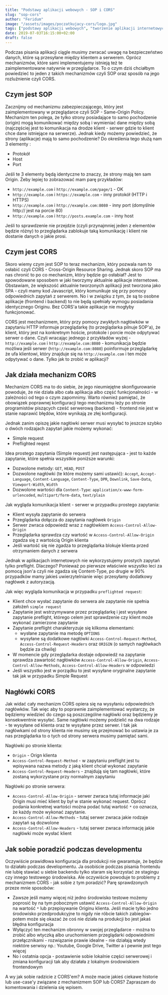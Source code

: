 ```yaml
---
title: "Podstawy aplikacji webowych - SOP i CORS"
slug: "sop-cors"
author: "Feridum"
image: "/assets/images/poczatkujacy-cors/logo.jpg"
tags: ["podstawy aplikacji webowych", "tworzenie aplikacji internetowych", "CORS", "SOP", "backend", "frontend"]
date: 2019-07-03T16:15:00+02:00
draft: false
---
```


Podczas pisania aplikacji ciągle musimy zwracać uwagę na bezpieczeństwo danych, które są przesyłane między klientem a serwerem. Oprócz mechanizmów, które sami implementujemy istnieją też te zaimplementowane natywnie w przeglądarce. To o czym dziś chciałbym powiedzieć to jeden z takich mechanizmów czyli SOP oraz sposób na jego rozluźnienie czyli CORS.



## Czym jest SOP

Zacznijmy od mechanizmu zabezpieczającego, który jest zaimplementowany w przeglądarce czyli SOP - Same-Origin Policy. Mechanizm ten polega, że tylko strony posiadające to samo pochodzenie (origin) mogą komunikować między sobą i wymieniać dane między sobą (najczęściej jest to komunikacja na drodze klient - serwer gdzie to klient chce dane istniejące na serwerze). Jednak kiedy możemy powiedzieć, że strony (aplikacje) mają to samo pochodzenie? Do określenia tego służą nam 3 elementy : 

- Protokół
- Host
- Port

Jeśli te 3 elementy będą identyczne to znaczy, że strony mają ten sam Origin. Żeby lepiej to zobrazować mam parę przykładów: 

- `http://example.com` i `http://example.com/page/1` - OK
- `http://example.com` i `https://example.com` - inny protokół (HTTP i HTTPS)
- `http://example.com` i `http://example.com:8080` - inny port (domyślnie http:// jest na porcie 80)
- `http://example.com` i `http://posts.example.com` - inny host

Jeśli to sprawdzenie nie przejdzie (czyli przynajmniej jeden z elementów będzie różny) to przeglądarka zablokuje taką komunikację i klient nie dostanie danych o jakie prosi. 

## Czym jest CORS

Skoro wiemy czym jest SOP to teraz mechanizm, który pozwala nam to osłabić czyli CORS - Cross-Origin Resource Sharing. Jednak skoro SOP ma nas chronić to po co mechanizm, który będzie go osłabiał? Jest to spowodowane sposobem w jaki tworzymy aktualnie aplikacje internetowe. Obstawiam, że większość aktualnie tworzonych aplikacji jest tworzona jako SPA - czyli mamy kod Javascript, który komunikuje się przy pomocy odpowiednich zapytań z serwerem. No i w związku z tym, że są to osobne aplikacje (frontend i backend) to nie będą spełniały wymogu posiadania identycznego Originu. Bez CORS'a takie aplikacje nie mogłyby funkcjonować. 

CORS jest mechanizmem, który przy pomocy zwykłych nagłówków w zapytaniu HTTP informuje przeglądarkę (to przeglądarka pilnuje SOP'a), że klient, który jest na konkretnym hoście, protokole i porcie może odpytywać serwer o dane. Czyli wracając jednego z przykładów wyżej - `http://example.com` i `http://example.com:8080` - komunikacja będzie możliwa jeśli serwer (`http://example.com:8080`) poinformuje przeglądarkę że ufa klientowi, który znajduje się na `http://example.com` i ten może odpytywać o dane. Tylko jak to zrobić w aplikacji?

## Jak działa mechanizm CORS

Mechanizm CORS ma to do siebie, że jego nieumiejętne skonfigurowanie powoduje, że nie działa albo cała aplikacja albo część funkcjonalności - w zależności od tego o czym zapomnimy. Warto również pamiętać, że obowiązek poprawnej konfiguracji tego mechanizmu leży po stronie programistów piszących cześć serwerową (backend) - frontend nie jest w stanie naprawić błędów, które wynikają ze złej konfiguracji. 

Jednak zanim opiszę jakie nagłówki serwer musi wysyłać to jeszcze szybko o dwóch rodzajach zapytań jakie możemy wykonać: 

- Simple request 
- Preflighted reqest

Idea prostego zapytania (Simple request) jest następująca - jest to każde zapytanie, które spełnia wszystkie poniższe warunki: 

- Dozwolone metody: `GET`, `HEAD`, `POST`
- Dozwolone nagłówki (te które możemy sami ustawić): `Accept`, `Accept-Language`, `Content-Language`, `Content-Type`, `DPR`, `Downlink`, `Save-Data`, `Viewport-Width`, `Width`
- Dozwolone wartości dla `Content-Type`: `application/x-www-form-urlencoded`, `multipart/form-data`, `text/plain`

Jak wygląda komunikacja klient - serwer w przypadku prostego zapytania: 

- Klient wysyła zapytanie do serwera
- Przeglądarka dołącza do zapytania nagłówek `Origin` 
- Serwer zwraca odpowiedź wraz z nagłówkiem `Access-Control-Allow-Origin`
- Przeglądarka sprawdza czy wartość w `Access-Control-Allow-Origin` zgadza się z wartością Origin klienta
- Jeśli wartość się nie zgadza to przeglądarka blokuje klienta przed otrzymaniem danych z serwera 
	
Jednak w aplikacjach internetowych nie wykorzystujemy prostych zapytań tylko preflight. Dlaczego? Ponieważ po pierwsze właściwie wszystko leci za pomocą json'a czyli nie zgadza się Content-Type, po drugie w 90% przypadków mamy jakieś uwierzytelnianie więc przesyłamy dodatkowy nagłówek z autoryzacją. 

Jak więc wygląda komunikacja w przypadku `preflighted request`:

- Klient chce wysłać zapytanie do serwera ale zapytanie nie spełnia założeń `simple request`
- Zapytanie jest wstrzymywane przez przeglądarkę i jest wysyłane zapytanie preflight, którego celem jest sprawdzenie czy klient może wykonać zamierzone zapytanie
- Zapytanie preflight charakteryzuje się kilkoma elementami: 
    - wysłane zapytanie ma metodę `OPTIONS` 
    - wysyłane są dodatkowe nagłówki `Access-Control-Request-Method`, `Access-Control-Request-Headers` oraz `ORIGIN` (o samych nagłówkach będzie za chwilę)
- W momencie gdy przeglądarka dostaje odpowiedź na zapytanie sprawdza zawartość nagłówków `Access-Control-Allow-Origin`, `Access-Control-Allow-Methods`, `Access-Control-Allow-Headers` w odpowiedzi
- Jeśli wszystko jest w porządku to jest wysyłane oryginalne zapytanie tak jak w przypadku Simple Request

## Nagłówki CORS

Jak widać cały mechanizm CORS opiera się na wysyłaniu odpowiednich nagłówków. Tak więc aby to poprawnie zaimplementować wystarczy, że będziemy wiedzieć do czego są poszczególne nagłówki oraz będziemy je konsekwentnie wysyłać. Same nagłówki możemy podzielić na dwa rodzaje - te wysyłane od klienta oraz te wysyłane przez serwer. I tak jak nagłówkami od strony klienta nie musimy się przejmować bo ustawia je za nas przeglądarka to o tych od strony serwera musimy pamiętać sami. 

Nagłówki po stronie klienta: 

- `Origin` - Orign klienta
- `Access-Control-Request-Method` - w zapytaniu preflight jest tu wpisywana nazwa metody z jaką klient chciał wykonać zapytanie
- `Access-Control-Request-Headers` - znajdują się tam nagłówki, które zostaną wykorzystane przy normalnym zapytaniu

Nagłówki po stronie serwera: 

- `Access-Control-Allow-Origin` - serwer zwraca tutaj informacje jaki Origin musi mieć klient by był w stanie wykonać request. Oprócz podania konkretnej wartości można podać tutaj wartość `*` co oznacza, że każdy może wykonać zapytanie.
- `Access-Control-Allow-Methods` - tutaj serwer zwraca jakie rodzaje zapytań są dozwolone
- `Access-Control-Allow-Headers` - tutaj serwer zwraca informację jakie nagłówki może wysłać klient

## Jak sobie poradzić podczas developmentu

Oczywiście prawidłowa konfiguracja dla produkcji nie gwarantuje, że będzie to działało podczas developmentu. Ja osobiście podczas pisania frontendu nie lubię stawiać u siebie backendu tylko staram się korzystać ze stagingu czy innego testowego środowiska. Ale oczywiście powoduje to problemy z mechanizmem CORS - jak sobie z tym poradzić? Parę sprawdzonych przeze mnie sposobów: 

- Zawsze jeśli mamy więcej niż jedno środowisko testowe możemy poprosić by na tym pobocznym ustawić `Access-Control-Allow-Origin` na wartość `*` lub przepisywanie Originu klienta. Jeśli macie tylko jedno środowisko przedprodukcyjne to nigdy nie róbcie takich zabiegów- potem może się okazać że coś nie działa na produkcji bo jest jakaś błędna konfiguracja
- Wyłączyć ten mechanizm obronny w swojej przeglądarce - można to zrobić albo wtyczką albo uruchomieniem przeglądarki odpowiednimi przełącznikami - rozwiązanie prawie idealne - nie działają wtedy niektóre serwisy np.: Youtube, Google Drive, Twitter a i pewnie jest tego więcej
- No i ostatnia opcja - postawienie sobie lokalnie części serwerowej i zmiana konfiguracji tak aby działała z lokalnym środowiskiem frontendowym

A wy jak sobie radzicie z CORS'em? A może macie jakieś ciekawe historie lub use-case'y związane z mechanizmem SOP lub CORS? Zapraszam do komentowania i dzielenia się wpisem.
